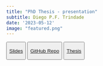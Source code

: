 ```yaml
---
title: "PhD Thesis - presentation"
subtitle: Diego P.F. Trindade
date: '2023-05-12'
image: "featured.png"
---
```


::: {style="text-align: left"}
<button type="button" class="btn btn-outline-success">

<a href="https://diegotrindade.github.io/thesis_presentation/#/title-slide">Slides</a>

</button>

<button type="button" class="btn btn-outline-success">

<a href="https://github.com/diegotrindade/thesis_presentation">GitHub Repo</a>

</button>

<button type="button" class="btn btn-outline-success">

<a href="https://dspace.ut.ee/bitstream/handle/10062/89586/trindade_diego.pdf?sequence=1&isAllowed=y">Thesis</a>

</button>

:::
